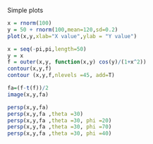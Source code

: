 Simple plots

```{r}
x = rnorm(100)
y = 50 + rnorm(100,mean=120,sd=0.2)
plot(x,y,xlab="X value",ylab = "Y value")
```

```{r}
x = seq(-pi,pi,length=50)
y = x
f = outer(x,y, function(x,y) cos(y)/(1+x^2))
contour(x,y,f)
contour (x,y,f,nlevels =45, add=T)
```

```{r}
fa=(f-t(f))/2
image(x,y,fa)
```
```{r}
persp(x,y,fa)
persp(x,y,fa ,theta =30)
persp(x,y,fa ,theta =30, phi =20)
persp(x,y,fa ,theta =30, phi =70)
persp(x,y,fa ,theta =30, phi =40)
```

